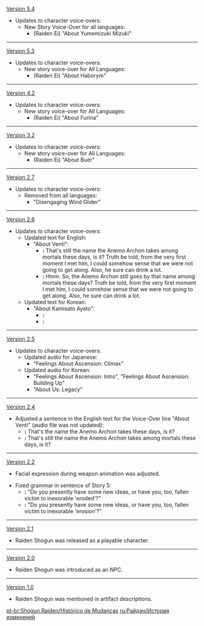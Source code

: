 {{Change History/Header}}
[[Version 5.4]]
* Updates to character voice-overs:
** New Story Voice-Over for all languages:
*** (Raiden Ei) "About Yumemizuki Mizuki"
----
[[Version 5.3]]
* Updates to character voice-overs:
** New story voice-over for All Languages:
*** (Raiden Ei) "About Haborym"
----
[[Version 4.2]]
* Updates to character voice-overs:
** New story voice-over for All Languages:
*** (Raiden Ei) "About Furina"
----
[[Version 3.2]]
* Updates to character voice-overs:
** New story voice-over for All Languages:
*** (Raiden Ei) "About Buer"
----
[[Version 2.7]]
* Updates to character voice-overs:
** Removed from all languages:
*** "Disengaging Wind Glider"
----
[[Version 2.6]]
* Updates to character voice-overs:
** Updated text for English:
*** "About Venti":
**** '''{{Color|Old}}:''' That's still the name the Anemo Archon takes among mortals these days, is it? Truth be told, from the very first moment I met him, I could somehow sense that we were not going to get along. Also, he sure can drink a lot.
**** '''{{Color|New}}:''' Hmm. So, the Anemo Archon still goes by that name among mortals these days? Truth be told, from the very first moment I met him, I could somehow sense that we were not going to get along. Also, he sure can drink a lot.
** Updated text for Korean:
*** "About Kamisato Ayato":
**** '''{{Color|Old}}:''' {{ko|카미사토 일가는 명실상부한 이나즈마의 명문가야. 전에 삼봉행 사건에서 료지가 술수를 꽤나 부리긴 했지만, 그 충심이 가상해서 과거의 잘못은 더 이상 추궁하지 않겠다}}
**** '''{{Color|New}}:''' {{ko|카미사토 일가는 명실상부한 이나즈마의 명문가야. 전에 삼봉행 업무에 관련해서 아야토가 술수를 꽤나 부리긴 했지만, 그 충심이 가상해서 과거의 잘못은 더 이상 추궁하지 않겠다}}
----
[[Version 2.5]]
* Updates to character voice-overs:
** Updated audio for Japanese:
*** "Feelings About Ascension: Climax"
** Updated audio for Korean:
*** "Feelings About Ascension: Intro", "Feelings About Ascension: Building Up"
*** "About Us: Legacy"
----
[[Version 2.4]]
* Adjusted a sentence in the English text for the Voice-Over line "About Venti" (audio file was not updated):
** '''{{Color|Old}}:''' That's the name the Anemo Archon takes these days, is it?
** '''{{Color|New}}:''' That's still the name the Anemo Archon takes among mortals these days, is it?
----
[[Version 2.2]]
* Facial expression during weapon animation was adjusted.
{{Preview
|size=130px
|file1    = Weapon Menu Raiden Shogun 2.1
|caption1 = Old

|file2    = Weapon Menu Raiden Shogun
|caption2 = New
}}
* Fixed grammar in sentence of Story 5:
** '''{{Color|Old description}}:''' "Do you presently have some new ideas, or have you, too, fallen victim to inexorable 'eroded'?"
** '''{{Color|New description}}:''' "Do you presently have some new ideas, or have you, too, fallen victim to inexorable 'erosion'?"
----
[[Version 2.1]]
* Raiden Shogun was released as a playable character.
----
[[Version 2.0]]
* Raiden Shogun was introduced as an NPC.
----
[[Version 1.0]]
* Raiden Shogun was mentioned in artifact descriptions.
<noinclude>


[[pt-br:Shogun Raiden/Histórico de Mudanças]]
[[ru:Райдэн/История изменений]]
</noinclude>